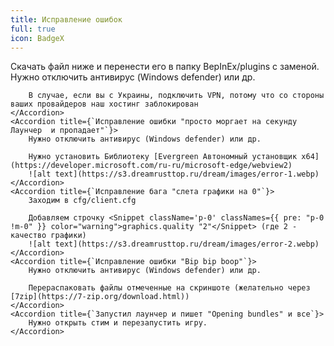 ```yaml
---
title: Исправление ошибок
full: true
icon: BadgeX
---
```



<Accordions>
    <Accordion title={`Как обновить клиент.`}>
        Скачать файл ниже и перенести его в папку BepInEx/plugins с заменой.
        <Files>
            <Link
                href="https://s3.dreamrusttop.ru/dream/file/DreamMod.dll"
                isExternal={true}
            >
                <File name="DreamMod.dll" />
            </Link>
        </Files>
    </Accordion>
    <Accordion title={`Исправление ошибки "Нет серверов" и если подключаться по айпи, появляется надпись "Connection attempt failed"`}>
        Нужно отключить антивирус (Windows defender) или др.
    
        В случае, если вы с Украины, подключить VPN, потому что со стороны ваших провайдеров наш хостинг заблокирован
    </Accordion>
    <Accordion title={`Исправление ошибки "просто моргает на секунду Лаунчер  и пропадает"`}>
        Нужно отключить антивирус (Windows defender) или др.

        Нужно установить Библиотеку [Evergreen Автономный установщик x64](https://developer.microsoft.com/ru-ru/microsoft-edge/webview2)
        ![alt text](https://s3.dreamrusttop.ru/dream/images/error-1.webp)
    </Accordion>
    <Accordion title={`Исправление бага "слета графики на 0"`}>
        Заходим в cfg/client.cfg

        Добавляем строчку <Snippet className='p-0' classNames={{ pre: "p-0 !m-0" }} color="warning">graphics.quality "2"</Snippet> (где 2 - качество графики)
        ![alt text](https://s3.dreamrusttop.ru/dream/images/error-2.webp)
    </Accordion>
    <Accordion title={`Исправление ошибки "Bip bip boop"`}>
        Нужно отключить антивирус (Windows defender) или др.

        Перераспаковать файлы отмеченные на скриншоте (желательно через [7zip](https://7-zip.org/download.html))
    </Accordion>
    <Accordion title={`Запустил лаунчер и пишет "Opening bundles" и все`}>
        Нужно открыть стим и перезапустить игру.
    </Accordion>
</Accordions>
